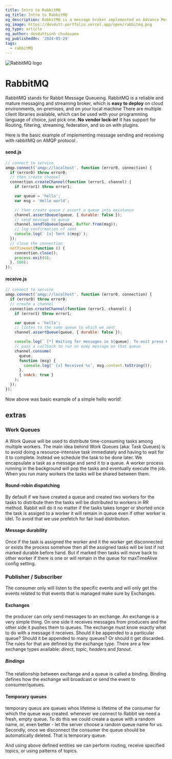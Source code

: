 ```yaml
---
title: Intro to RabbitMQ
og_title: Intro to RabbitMQ
og_description: RabbitMQ is a message broker implemented on Advance Message Queuing Protocol(AMQP). It has support for Pub/Sub architecture with concepts like routing, filtering, streaming.
og_image: https://devdutt-portfolio.vercel.app/open/rabbitmq.png
og_type: article
og_author: devduttsinh chudasama
og_publishedOn: '2024-05-29'
tags:
  - rabbitMQ
---
```


![RabbitMQ logo](/open/rabbitmq.png)

# RabbitMQ

RabbitMQ stands for Rabbit Message Queueing.
RabbitMQ is a reliable and mature messaging and streaming broker, which is **easy to deploy** on cloud environments, on-premises, and on your local machine
There are multiple client libraries available, which can be used with your programming language of choice, just pick one. **No vendor lock-in!**
It has support for Routing, filtering, streaming, federation, and so on with plugins.

Here is the basic example of implementing message sending and receiving with rabbitMQ on AMQP protocol .

#### send.js

```js
// connect to service
amqp.connect('amqp://localhost', function (error0, connection) {
  if (error0) throw error0;
  // then create channel
  connection.createChannel(function (error1, channel) {
    if (error1) throw error1;

    var queue = 'hello';
    var msg = 'Hello world';

    // then create queue / assert a queue into existance
    channel.assertQueue(queue, { durable: false });
    // send message to queue
    channel.sendToQueue(queue, Buffer.from(msg));
    // log confirmation of sent
    console.log(` [x] Sent ${msg}`);
  });
  // close the connection
  setTimeout(function () {
    connection.close();
    process.exit(0);
  }, 500);
});
```

#### receive.js

```js
// connect to service
amqp.connect('amqp://localhost', function (error0, connection) {
  if (error0) throw error0;
  // create a channel
  connection.createChannel(function (error1, channel) {
    if (error1) throw error1;

    var queue = 'hello';
    // listen to the same queue to which we sent
    channel.assertQueue(queue, { durable: false });

    console.log(` [*] Waiting for messages in ${queue}. To exit press CTRL+C`);
    // pass a callback to run on evey message on that queue
    channel.consume(
      queue,
      function (msg) {
        console.log(' [x] Received %s', msg.content.toString());
      },
      { noAck: true }
    );
  });
});
```

Now above was basic example of a simple hello world!

## extras

### Work Queues

A Work Queue will be used to distribute time-consuming tasks among multiple workers.
The main idea behind Work Queues (aka: Task Queues) is to avoid doing a resource-intensive task immediately and having to wait for it to complete. Instead we schedule the task to be done later. We encapsulate a task as a message and send it to a queue. A worker process running in the background will pop the tasks and eventually execute the job. When you run many workers the tasks will be shared between them.

#### Round-robin dispatching

By default if we have created a queue and created two workers for the tasks to distribute then the tasks will be distributed to workers in RR method.
Rabbit will do it no matter if the tasks takes longer or shorted once the task is assiged to a worker it will remain in queue even if other worker is idel.
To avoid that we use prefetch for fair load distribution.

#### Message durability

Once if the task is assigned the worker and it the worker get disconnected or exists the process somehow then all the assigned tasks will be lost if not marked durable before hand.
But if marked then tasks will move back to other worker if there is one or will remain in the queue for maxTimeAlive config setting.

### Publisher / Subscriber

The consumer only will listen to the specific events and will only get the events related to that events that is managed make sure by Exchanges.

#### Exchanges

the producer can only send messages to an exchange. An exchange is a very simple thing. On one side it receives messages from producers and the other side it pushes them to queues. The exchange must know exactly what to do with a message it receives. Should it be appended to a particular queue? Should it be appended to many queues? Or should it get discarded. The rules for that are defined by the exchange type.
There are a few exchange types available: _direct_, _topic_, _headers_ and _fanout_.

##### Bindings

The relationship between exchange and a queue is called a binding.
Binding defines how the exchange will broadcast or send the event to consumer/queues.

#### Temporary queues

temporary queus are queues whos lifetime is lifetime of the consumer for which the queue was created.
whenever we connect to Rabbit we need a fresh, empty queue. To do this we could create a queue with a random name, or, even better - let the server choose a random queue name for us.
Secondly, once we disconnect the consumer the queue should be automatically deleted.
That is temporary queue.

And using above defined entities we can perform routing, receive specified topics, or using patterns of topics.
